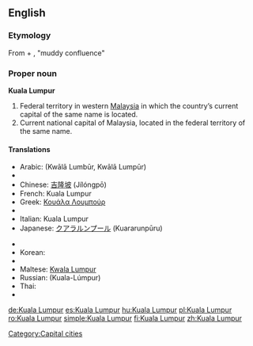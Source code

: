 {{wikipedia}}
==English==
===Etymology===
From {{etyl|ms}} {{term|kuala||[[confluence]]}} + {{term|lumpur||[[mud]]}}, "muddy confluence"

===Proper noun===
'''Kuala Lumpur'''

# Federal territory in western [[Malaysia]] in which the country’s current capital of the same name is located.
# Current national capital of Malaysia, located in the federal territory of the same name.

====Translations====
{{trans-top|capital of Malaysia}}
* Arabic: {{Arab|[[كوالا لمبور]]}} (Kwālā Lumbūr, Kwālā Lumpūr) {{m}}
* {{trreq|Burmese}}
* Chinese: [[吉隆坡]] (Jílóngpō)
* French: Kuala Lumpur
* Greek: [[Κουάλα Λουμπούρ]]
* {{trreq|Indonesian}}
* Italian: Kuala Lumpur {{f}}
* Japanese: [[クアラルンプール]] (Kuararunpūru)
{{trans-mid}}
* {{trreq|Khmer}}
* Korean: {{t+|ko|쿠알라룸푸르|sc=Hang}}
* {{trreq|Lao}}
* Maltese: [[Kwala Lumpur]]
* Russian: {{t|ru|Куала-Лумпур|m|sc=Cyrl}} (Kuala-Lúmpur)
* Thai: {{t|th|กัวลาลัมเปอร์|tr=kualalampoe|sc=Thai}}
* {{trreq|Vietnamese}}
{{trans-bottom}}

[[Category:Capital cities]]

[[de:Kuala Lumpur]]
[[es:Kuala Lumpur]]
[[hu:Kuala Lumpur]]
[[pl:Kuala Lumpur]]
[[ro:Kuala Lumpur]]
[[simple:Kuala Lumpur]]
[[fi:Kuala Lumpur]]
[[zh:Kuala Lumpur]]